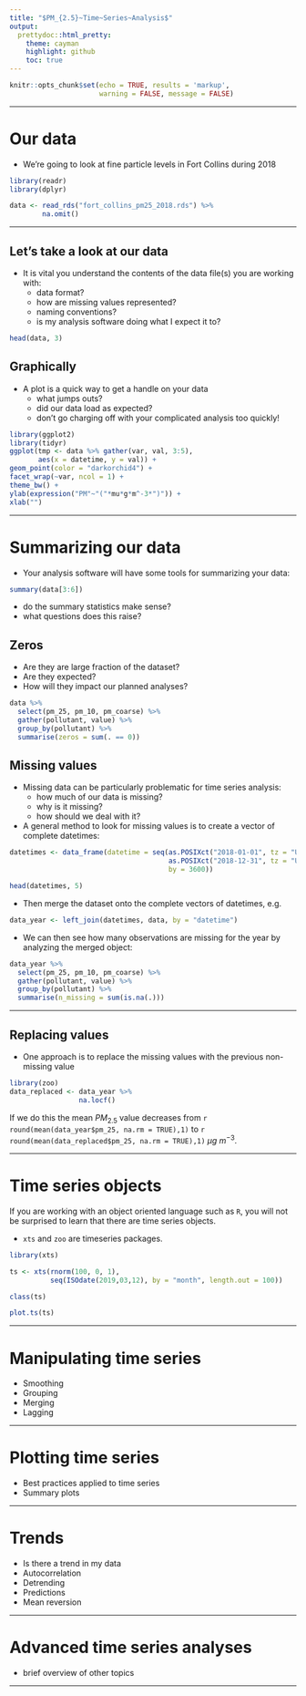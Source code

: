 ```yaml
---
title: "$PM_{2.5}~Time~Series~Analysis$"
output:
  prettydoc::html_pretty:
    theme: cayman
    highlight: github
    toc: true
---
```


```r
knitr::opts_chunk$set(echo = TRUE, results = 'markup',
                      warning = FALSE, message = FALSE)
```

---

# Our data

* We're going to look at fine particle levels in Fort Collins during 2018

```r
library(readr)
library(dplyr)

data <- read_rds("fort_collins_pm25_2018.rds") %>%
        na.omit()
```

---

## Let's take a look at our data

* It is vital you understand the contents of the data file(s) you are working with:
  + data format?
  + how are missing values represented?
  + naming conventions?
  + is my analysis software doing what I expect it to?

```r
head(data, 3)
```

## Graphically

* A plot is a quick way to get a handle on your data
  + what jumps outs?
  + did our data load as expected?
  + don't go charging off with your complicated analysis too quickly!

```r
library(ggplot2)
library(tidyr)
ggplot(tmp <- data %>% gather(var, val, 3:5),
       aes(x = datetime, y = val)) +
geom_point(color = "darkorchid4") +
facet_wrap(~var, ncol = 1) +
theme_bw() +
ylab(expression("PM"~"("*mu*g*m^-3*")")) +
xlab("")
```

---

# Summarizing our data

* Your analysis software will have some tools for summarizing your data:

```r
summary(data[3:6])
```

  + do the summary statistics make sense?
  + what questions does this raise?

## Zeros

* Are they are large fraction of the dataset?
* Are they expected?
* How will they impact our planned analyses?

```r
data %>%
  select(pm_25, pm_10, pm_coarse) %>%
  gather(pollutant, value) %>%
  group_by(pollutant) %>%
  summarise(zeros = sum(. == 0))
```

## Missing values

* Missing data can be particularly problematic for time series analysis:
  + how much of our data is missing?
  + why is it missing?
  + how should we deal with it?

* A general method to look for missing values is to create a vector of complete datetimes:

```r
datetimes <- data_frame(datetime = seq(as.POSIXct("2018-01-01", tz = "US/Mountain"),
                                       as.POSIXct("2018-12-31", tz = "US/Mountain"),
                                       by = 3600))
```

```r
head(datetimes, 5)
```

* Then merge the dataset onto the complete vectors of datetimes, e.g.

```r
data_year <- left_join(datetimes, data, by = "datetime")
```

* We can then see how many observations are missing for the year by analyzing the merged object:

```r
data_year %>%
  select(pm_25, pm_10, pm_coarse) %>%
  gather(pollutant, value) %>%
  group_by(pollutant) %>%
  summarise(n_missing = sum(is.na(.)))
```

---

## Replacing values

* One approach is to replace the missing values with the previous non-missing value

```r
library(zoo)
data_replaced <- data_year %>%
                 na.locf()
```

If we do this the mean $PM_{2.5}$ value decreases from `r round(mean(data_year$pm_25, na.rm = TRUE),1)` to `r round(mean(data_replaced$pm_25, na.rm = TRUE),1)` $\mu g~m^{-3}$.

---

# Time series objects

If you are working with an object oriented language such as `R`, you will not be surprised to learn that there are time series objects.

* `xts` and `zoo` are timeseries packages.


```r
library(xts)

ts <- xts(rnorm(100, 0, 1),
          seq(ISOdate(2019,03,12), by = "month", length.out = 100))

class(ts)

plot.ts(ts)
```

---

# Manipulating time series
  + Smoothing
  + Grouping
  + Merging
  + Lagging

---

# Plotting time series
  + Best practices applied to time series
  + Summary plots

---

# Trends
  + Is there a trend in my data
  + Autocorrelation
  + Detrending
  + Predictions
  + Mean reversion

---

# Advanced time series analyses
  + brief overview of other topics

---

